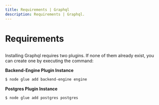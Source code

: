 ```yaml
---
title: Requirements | Graphql
description: Requirements | Graphql.
---
```



<Meta title="Graphql Plugin/Requirements" />

# Requirements
##

Installing Graphql requires two plugins.
If none of them already exist, you can create one by executing the command:

**Backend-Engine Plugin Instance**

```sh
$ node glue add backend-engine engine
```

**Postgres Plugin Instance**

```sh
$ node glue add postgres postgres
```
